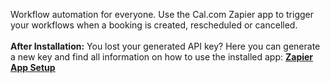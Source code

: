 Workflow automation for everyone. Use the Cal.com Zapier app to trigger your workflows when a booking is created, rescheduled or cancelled.<br /><br />**After Installation:** You lost your generated API key? Here you can generate a new key and find all information
on how to use the installed app: <a href="/apps/zapier/setup">**<ins>Zapier App Setup</ins>**</a>
